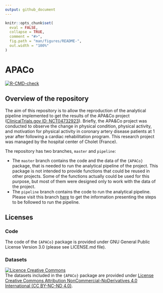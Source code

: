 ```yaml
---
output: github_document
---
```


<!-- README.md is generated from README.Rmd. Please edit that file -->

```r
knitr::opts_chunk$set(
  eval = FALSE,
  collapse = TRUE,
  comment = "#>",
  fig.path = "man/figures/README-",
  out.width = "100%"
)
```

# APACo

<!-- badges: start -->
[![R-CMD-check](https://github.com/pydemull/APACo/actions/workflows/R-CMD-check.yaml/badge.svg)](https://github.com/pydemull/APACo/actions/workflows/R-CMD-check.yaml)
<!-- badges: end -->

## Overview of the repository
The aim of this repository is to allow the reproduction of the analytical pipeline implemented to get the results of the APA&Co project ([ClinicalTrials.gov ID: NCT04732923](https://clinicaltrials.gov/study/NCT04732923?term=APA%26Co&rank=4)). Briefly, the APA&Co project was conducted to observe the change in physical condition, physical activity, and motivation for physical activity in coronary artery disease patients at 1 year after following a cardiac rehabilitation program. This research project was managed by the hospital center of Cholet (France).

The repository has two branches, `master` and `pipeline`:

* The `master` branch contains the code and the data of the `{APACo}` package, that is needed to run the analytical pipeline of the project. This package is not intended to provide functions that could be reused in other projects. Some of the functions actually could be used for this purpose, but most of them were designed only to work with the data of the project. 
* The `pipeline` branch contains the code to run the analytical pipeline. Please visit this branch [here](https://github.com/pydemull/APACo/tree/pipeline) to get the information presenting the steps to be followed to run the pipeline.


## Licenses
### Code
The code of the `{APACo}` package is provided under GNU General Public License Version 3.0 (please see LICENSE.md file).

### Datasets
<a rel="license" href="http://creativecommons.org/licenses/by-nc-nd/4.0/"><img alt="Licence Creative Commons" style="border-width:0" src="https://i.creativecommons.org/l/by-nc-nd/4.0/88x31.png" /></a><br />The datasets included in the `{APACo}` package are provided under <a rel="license" href="http://creativecommons.org/licenses/by-nc-nd/4.0/">License Creative Commons Attribution NonCommercial-NoDerivatives 4.0 International (CC BY-NC-ND 4.0)</a>.

